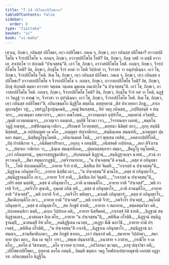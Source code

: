 ```yaml
---
title: "7.14 ปลิโพธาปลิโพธกถา"
tableOfContents: false
sidebar:
  order: 6
type: "tipitaka"
basket: "vi"
book: "vi-maha"
---
```



<DynamicBreadcrumb />

<Division number="325" book="vi-maha">

<Paragraph number="1524" book="vi-maha">
เทฺวเม, ภิกฺขเว, กถินสฺส ปลิโพธา, เทฺว อปลิโพธา. กตเม จ, ภิกฺขเว, เทฺว กถินสฺส ปลิโพธา? อาวาสปลิโพโธ จ จีวรปลิโพโธ จ. กถญฺจ, ภิกฺขเว, อาวาสปลิโพโธ โหติ? อิธ, ภิกฺขเว, ภิกฺขุ วสติ วา ตสฺมึ อาวาเส, สาเปกฺโข วา ปกฺกมติ “ปจฺเจสฺสนฺ”ติ. เอวํ โข, ภิกฺขเว, อาวาสปลิโพโธ โหติ. กถญฺจ, ภิกฺขเว, จีวรปลิโพโธ โหติ? อิธ, ภิกฺขเว, ภิกฺขุโน จีวรํ อกตํ วา โหติ วิปฺปกตํ วา, จีวราสา วา อนุปจฺฉินฺนา. เอวํ โข, ภิกฺขเว, จีวรปลิโพโธ โหติ. อิเม โข, ภิกฺขเว, เทฺว กถินสฺส ปลิโพธา.
</Paragraph>

<Paragraph number="1525" book="vi-maha">
กตเม จ, ภิกฺขเว, เทฺว กถินสฺส อปลิโพธา? อาวาสอปลิโพโธ จ จีวรอปลิโพโธ จ. กถญฺจ, ภิกฺขเว, อาวาสอปลิโพโธ โหติ? อิธ, ภิกฺขเว, ภิกฺขุ ปกฺกมติ ตมฺหา อาวาสา จตฺเตน วนฺเตน มุตฺเตน อนเปกฺโข “น ปจฺเจสฺสนฺ”ติ. เอวํ โข, ภิกฺขเว, อาวาสอปลิโพโธ โหติ. กถญฺจ, ภิกฺขเว, จีวรอปลิโพโธ โหติ? อิธ, ภิกฺขเว, ภิกฺขุโน จีวรํ กตํ วา โหติ, นฏฺฐํ วา วินฏฺฐํ วา ทฑฺฒํ วา, จีวราสา วา อุปจฺฉินฺนา. เอวํ โข, ภิกฺขเว, จีวรอปลิโพโธ โหติ. อิเม โข, ภิกฺขเว, เทฺว กถินสฺส อปลิโพธา”ติ.

</Paragraph>
</Division>

<Paragraph number="1526" type="center" book="vi-maha">
กถินกฺขนฺธโก นิฏฺฐิโต สตฺตโม.



</Paragraph>

<Paragraph number="1527" type="center" book="vi-maha">
ตสฺสุทฺทานํ


</Paragraph>

<Paragraph number="1528" type="verses" book="vi-maha">
_ตึส ปาเวยฺยกา ภิกฺขู,_  
_สาเกตุกฺกณฺฐิตา วสุํ;_  
_วสฺสํวุฏฺโฐกปุณฺเณหิ,_  
_อคมุํ ชินทสฺสนํ._  

</Paragraph>

<Paragraph number="1529" type="verses" book="vi-maha">
อิทํ วตฺถุ กถินสฺส,_  
_กปฺปิสฺสนฺติ จ ปญฺจกา;_  
_อนามนฺตา อสมาจารา,_  
_ตเถว คณโภชนํ._  

</Paragraph>

<Paragraph number="1530" type="verses" book="vi-maha">
_ยาวทตฺถญฺจ อุปฺปาโท,_  
_อตฺถตานํ ภวิสฺสติ;_  
_ญตฺติ เอวตฺถตญฺเจว,_  
_เอวญฺเจว อนตฺถตํ._  

</Paragraph>

<Paragraph number="1531" type="verses" book="vi-maha">
อุลฺลิขิ โธวนา เจว,_  
_วิจารณญฺจ เฉทนํ;_  
_พนฺธโน วฏฺฏิ กณฺฑุส,_  
_ทฬฺหีกมฺมานุวาติกา._  

</Paragraph>

<Paragraph number="1532" type="verses" book="vi-maha">
_ปริภณฺฑํ โอวทฺเธยฺยํ,_  
_มทฺทนา นิมิตฺตํ กถา;_  
_กุกฺกุ สนฺนิธิ นิสฺสคฺคิ,_  
_น กปฺปญฺญตฺร เต ตโย._  

</Paragraph>

<Paragraph number="1533" type="verses" book="vi-maha">
_อญฺญตฺร ปญฺจาติเรเก,_  
_สญฺฉินฺเนน สมณฺฑลี;_  
_นาญฺญตฺร ปุคฺคลา สมฺมา,_  
_นิสฺสีมฏฺโฐนุโมทติ._  

</Paragraph>

<Paragraph number="1534" type="verses" book="vi-maha">
_กถินานตฺถตํ โหติ,_  
_เอวํ พุทฺเธน เทสิตํ;_  
_อหตากปฺปปิโลติ,_  
_ปํสุ ปาปณิกาย จ._  

</Paragraph>

<Paragraph number="1535" type="verses" book="vi-maha">
_อนิมิตฺตาปริกถา,_  
_อกุกฺกุ จ อสนฺนิธิ;_  
_อนิสฺสคฺคิ กปฺปกเต,_  
_ตถา ติจีวเรน จ._  

</Paragraph>

<Paragraph number="1536" type="verses" book="vi-maha">
_ปญฺจเก วาติเรเก วา,_  
_ฉินฺเน สมณฺฑลีกเต;_  
_ปุคฺคลสฺสตฺถารา สมฺมา,_  
_สีมฏฺโฐ อนุโมทติ._  

</Paragraph>

<Paragraph number="1537" type="verses" book="vi-maha">
_เอวํ กถินตฺถรณํ,_  
อุพฺภารสฺสฏฺฐมาติกา;_  
_ปกฺกมนนฺติ นิฏฺฐานํ,_  
_สนฺนิฏฺฐานญฺจ นาสนํ._  

</Paragraph>

<Paragraph number="1538" type="verses" book="vi-maha">
_สวนํ อาสาวจฺเฉทิ,_  
_สีมา สหุพฺภารฏฺฐมี;_  
_กตจีวรมาทาย,_  
_“น ปจฺเจสฺสนฺ”ติ คจฺฉติ._  

</Paragraph>

<Paragraph number="1539" type="verses" book="vi-maha">
_ตสฺส ตํ กถินุทฺธาโร,_  
_โหติ ปกฺกมนนฺติโก;_  
_อาทาย จีวรํ ยาติ,_  
_นิสฺสีเม อิทํ จินฺตยิ._  

</Paragraph>

<Paragraph number="1540" type="verses" book="vi-maha">
_“กาเรสฺสํ น ปจฺเจสฺสนฺ”ติ,_  
_นิฏฺฐาเน กถินุทฺธาโร;_  
_อาทาย นิสฺสีมํ เนว,_  
_“น ปจฺเจสฺสนฺ”ติ มานโส._  

</Paragraph>

<Paragraph number="1541" type="verses" book="vi-maha">
_ตสฺส ตํ กถินุทฺธาโร,_  
_สนฺนิฏฺฐานนฺติโก ภเว;_  
_อาทาย จีวรํ ยาติ,_  
_นิสฺสีเม อิทํ จินฺตยิ._  

</Paragraph>

<Paragraph number="1542" type="verses" book="vi-maha">
_“กาเรสฺสํ น ปจฺเจสฺสนฺ”ติ,_  
_กยิรํ ตสฺส นสฺสติ;_  
_ตสฺส ตํ กถินุทฺธาโร,_  
_ภวติ นาสนนฺติโก._  

</Paragraph>

<Paragraph number="1543" type="verses" book="vi-maha">
_อาทาย ยาติ “ปจฺเจสฺสํ”,_  
_พหิ กาเรติ จีวรํ;_  
_กตจีวโร สุณาติ,_  
อุพฺภตํ กถินํ ตหึ._  

</Paragraph>

<Paragraph number="1544" type="verses" book="vi-maha">
_ตสฺส ตํ กถินุทฺธาโร,_  
_ภวติ สวนนฺติโก;_  
_อาทาย ยาติ “ปจฺเจสฺสํ”,_  
_พหิ กาเรติ จีวรํ._  

</Paragraph>

<Paragraph number="1545" type="verses" book="vi-maha">
_กตจีวโร พหิทฺธา,_  
_นาเมติ กถินุทฺธารํ;_  
_ตสฺส ตํ กถินุทฺธาโร,_  
_สีมาติกฺกนฺติโก ภเว._  

</Paragraph>

<Paragraph number="1546" type="verses" book="vi-maha">
_อาทาย ยาติ “ปจฺเจสฺสํ”,_  
_พหิ กาเรติ จีวรํ;_  
_กตจีวโร ปจฺเจสฺสํ,_  
_สมฺโภติ กถินุทฺธารํ._  

</Paragraph>

<Paragraph number="1547" type="verses" book="vi-maha">
_ตสฺส ตํ กถินุทฺธาโร,_  
_สห ภิกฺขูหิ ชายติ;_  
_อาทาย จ สมาทาย,_  
_สตฺตสตฺตวิธา คติ._  

</Paragraph>

<Paragraph number="1548" type="verses" book="vi-maha">
_ปกฺกมนนฺติกา นตฺถิ,_  
_ฉกฺเก วิปฺปกเต คติ;_  
_อาทาย นิสฺสีมคตํ,_  
_กาเรสฺสํ อิติ ชายติ._  

</Paragraph>

<Paragraph number="1549" type="verses" book="vi-maha">
_นิฏฺฐานํ สนฺนิฏฺฐานญฺจ,_  
_นาสนญฺจ อิเม ตโย;_  
_อาทาย “น ปจฺเจสฺสนฺ”ติ,_  
_พหิสีเม กโรมิติ._  

</Paragraph>

<Paragraph number="1550" type="verses" book="vi-maha">
_นิฏฺฐานํ สนฺนิฏฺฐานมฺปิ,_  
_นาสนมฺปิ อิทํ ตโย;_  
_อนธิฏฺฐิเตน เนวสฺส,_  
_เหฏฺฐา ตีณิ นยาวิธิ._  

</Paragraph>

<Paragraph number="1551" type="verses" book="vi-maha">
_อาทาย ยาติ ปจฺเจสฺสํ,_  
_พหิสีเม กโรมิติ;_  
_“น ปจฺเจสฺสนฺ”ติ กาเรติ,_  
_นิฏฺฐาเน กถินุทฺธาโร._  

</Paragraph>

<Paragraph number="1552" type="verses" book="vi-maha">
_สนฺนิฏฺฐานํ นาสนญฺจ,_  
_สวนสีมาติกฺกมา;_  
_สห ภิกฺขูหิ ชาเยถ,_  
_เอวํ ปนฺนรสํ คติ._  

</Paragraph>

<Paragraph number="1553" type="verses" book="vi-maha">
_สมาทาย วิปฺปกตา,_  
_สมาทาย ปุนา ตถา;_  
อิเม เต จตุโร วารา,_  
_สพฺเพ ปนฺนรสวิธิ._  

</Paragraph>

<Paragraph number="1554" type="verses" book="vi-maha">
_อนาสาย จ อาสาย,_  
_กรณีโย จ เต ตโย;_  
_นยโต ตํ วิชาเนยฺย,_  
_ตโย ทฺวาทส ทฺวาทส._  

</Paragraph>

<Paragraph number="1555" type="verses" book="vi-maha">
_อปวิลานา นเวตฺถ,_  
_ผาสุ ปญฺจวิธา ตหึ;_  
_ปลิโพธาปลิโพธา,_  
อุทฺทานํ นยโต กตนฺติ._  

</Paragraph>

<Paragraph number="1556" type="center" book="vi-maha">
อิมมฺหิ ขนฺธเก วตฺถู โทฬสกเปยฺยาลมุขานิ เอกสตํ อฏฺฐารส.

</Paragraph>

<Paragraph number="1557" type="center" book="vi-maha">
กถินกฺขนฺธโก นิฏฺฐิโต.
</Paragraph>